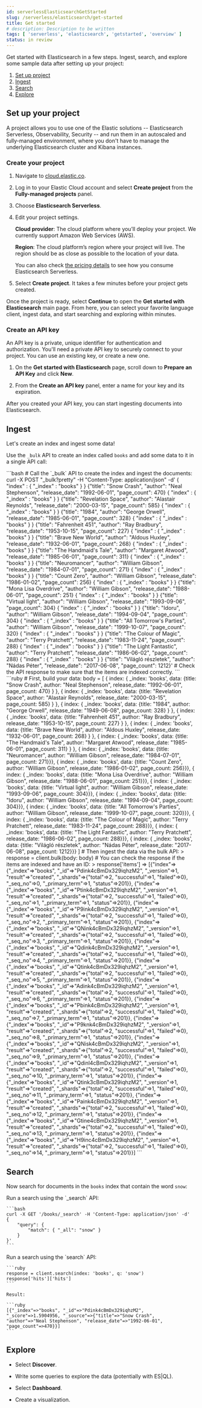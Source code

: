 ```yaml
---
id: serverlessElasticsearchGetStarted
slug: /serverless/elasticsearch/get-started
title: Get started
# description: Description to be written
tags: [ 'serverless', 'elasticsearch', 'getstarted', 'overview' ]
status: in review
---
```



<InReview />

Get started with Elasticsearch in a few steps.
Ingest, search, and explore some sample data after setting up your project:

1. [Set up project](#set-up-project)
2. [Ingest](#ingest)
3. [Search](#search)
4. [Explore](#explore)

## Set up your project

A project allows you to use one of the Elastic solutions -- Elasticsearch Serverless, Observability, Security -- and run them in an autoscaled and fully-managed environment, where you don't have to manage the underlying Elasticsearch cluster and Kibana instances.

### Create your project

1. Navigate to [cloud.elastic.co](https://cloud.elastic.co/).

1. Log in to your Elastic Cloud account and select **Create project** from the **Fully-managed projects** panel.

2. Choose **Elasticsearch Serverless**.

3. Edit your project settings.

   **Cloud provider**: The cloud platform where you’ll deploy your project. We currently support Amazon Web Services (AWS).

   **Region**: The cloud platform’s region where your project will live. The region should be as close as possible to the location of your data.

   You can also check [the pricing details](https://cloud.elastic.co/pricing) to see how you consume Elasticsearch Serverless.

4. Select **Create project**. It takes a few minutes before your project gets created. 

Once the project is ready, select **Continue** to open the **Get started with Elasticsearch** main page. From here, you can select your favorite language client, ingest data, and start searching and exploring within minutes.

### Create an API key

An API key is a private, unique identifier for authentication and authorization. You'll need a private API key to securely connect to your project. You can use an existing key, or create a new one.

1. On the **Get started with Elasticsearch** page, scroll down to **Prepare an API Key** and click **New**.

2. From the **Create an API key** panel, enter a name for your key and its expiration. 

After you created your API key, you can start ingesting documents into Elasticsearch. 

## Ingest

Let's create an index and ingest some data!

Use the `_bulk` API to create an index called `books` and add some data to it in 
a single API call:

<DocTabs> 
  <DocTab name="curl">
    ```bash
    # Call the `_bulk` API to create the index and ingest the documents:
    curl -X POST "_bulk?pretty" -H "Content-Type: application/json" -d'
    { "index" : { "_index" : "books" } }
    {"title": "Snow Crash", "author": "Neal Stephenson", "release_date": "1992-06-01", "page_count": 470}
    { "index" : { "_index" : "books" } }
    {"title": "Revelation Space", "author": "Alastair Reynolds", "release_date": "2000-03-15", "page_count": 585}
    { "index" : { "_index" : "books" } }
    {"title": "1984", "author": "George Orwell", "release_date": "1985-06-01", "page_count": 328}
    { "index" : { "_index" : "books" } }
    {"title": "Fahrenheit 451", "author": "Ray Bradbury", "release_date": "1953-10-15", "page_count": 227}
    { "index" : { "_index" : "books" } }
    {"title": "Brave New World", "author": "Aldous Huxley", "release_date": "1932-06-01", "page_count": 268}
    { "index" : { "_index" : "books" } }
    {"title": "The Handmaid's Tale", "author": "Margaret Atwood", "release_date": "1985-06-01", "page_count": 311}
    { "index" : { "_index" : "books" } }
    {"title": "Neuromancer", "author": "William Gibson", "release_date": "1984-07-01", "page_count": 271}
    { "index" : { "_index" : "books" } }
    {"title": "Count Zero", "author": "William Gibson", "release_date": "1986-01-02", "page_count": 256}
    { "index" : { "_index" : "books" } }
    {"title": "Mona Lisa Overdrive", "author": "William Gibson", "release_date": "1988-06-01", "page_count": 251}
    { "index" : { "_index" : "books" } }
    {"title": "Virtual light", "author": "William Gibson", "release_date": "1993-09-06", "page_count": 304}
    { "index" : { "_index" : "books" } }
    {"title": "Idoru", "author": "William Gibson", "release_date": "1994-09-04", "page_count": 304}
    { "index" : { "_index" : "books" } }
    {"title": "All Tomorrow's Parties", "author": "William Gibson", "release_date": "1999-10-07", "page_count": 320}
    { "index" : { "_index" : "books" } }
    {"title": "The Colour of Magic", "author": "Terry Pratchett", "release_date": "1983-11-24", "page_count": 288}
    { "index" : { "_index" : "books" } }
    {"title": "The Light Fantastic", "author": "Terry Pratchett", "release_date": "1986-06-02", "page_count": 288}
    { "index" : { "_index" : "books" } }
    {"title": "Világló részletek", "author": "Nádas Péter", "release_date": "2017-06-08", "page_count": 1212}'
    # Check the API response to make sure that the items are indexed correctly.
    ```
  </DocTab>
  <DocTab name="Ruby">
    ```ruby
    # First, build your data:
    body = [
    { index: { _index: 'books', data: {title: "Snow Crash", author: "Neal Stephenson", release_date: "1992-06-01", page_count: 470} } },
    { index: { _index: 'books', data: {title: "Revelation Space", author: "Alastair Reynolds", release_date: "2000-03-15", page_count: 585} } },
    { index: { _index: 'books', data: {title: "1984", author: "George Orwell", release_date: "1949-06-08", page_count: 328} } },
    { index: { _index: 'books', data: {title: "Fahrenheit 451", author: "Ray Bradbury", release_date: "1953-10-15", page_count: 227} } },
    { index: { _index: 'books', data: {title: "Brave New World", author: "Aldous Huxley", release_date: "1932-06-01", page_count: 268} } },
    { index: { _index: 'books', data: {title: "The Handmaid's Tale", author: "Margaret Atwood", release_date: "1985-06-01", page_count: 311} } },
    { index: { _index: 'books', data: {title: "Neuromancer", author: "William Gibson", release_date: "1984-07-01", page_count: 271}}},
    { index: { _index: 'books', data: {title: "Count Zero", author: "William Gibson", release_date: "1986-01-02", page_count: 256}}},
    { index: { _index: 'books', data: {title: "Mona Lisa Overdrive", author: "William Gibson", release_date: "1988-06-01", page_count: 251}}},
    { index: { _index: 'books', data: {title: "Virtual light", author: "William Gibson", release_date: "1993-09-06", page_count: 304}}},
    { index: { _index: 'books', data: {title: "Idoru", author: "William Gibson", release_date: "1994-09-04", page_count: 304}}},
    { index: { _index: 'books', data: {title: "All Tomorrow's Parties", author: "William Gibson", release_date: "1999-10-07", page_count: 320}}},
    { index: { _index: 'books', data: {title: "The Colour of Magic", author: "Terry Pratchett", release_date: "1983-11-24", page_count: 288}}},
    { index: { _index: 'books', data: {title: "The Light Fantastic", author: "Terry Pratchett", release_date: "1986-06-02", page_count: 288}}},
    { index: { _index: 'books', data: {title: "Világló részletek", author: "Nádas Péter", release_date: "2017-06-08", page_count: 1212}}}
    ]
    # Then ingest the data via the bulk API:
    > response = client.bulk(body: body)
    # You can check the response if the items are indexed and have an ID:
    > response['items']
    =>
    [{"index"=>{"_index"=>"books", "_id"=>"Pdink4cBmDx329iqhzM2", "_version"=>1, "result"=>"created", "_shards"=>{"total"=>2, "successful"=>1, "failed"=>0}, "_seq_no"=>0, "_primary_term"=>1, "status"=>201}},
      {"index"=>{"_index"=>"books", "_id"=>"Ptink4cBmDx329iqhzM2", "_version"=>1, "result"=>"created", "_shards"=>{"total"=>2, "successful"=>1, "failed"=>0}, "_seq_no"=>1, "_primary_term"=>1, "status"=>201}},
      {"index"=>{"_index"=>"books", "_id"=>"P9ink4cBmDx329iqhzM2", "_version"=>1, "result"=>"created", "_shards"=>{"total"=>2, "successful"=>1, "failed"=>0}, "_seq_no"=>2, "_primary_term"=>1, "status"=>201}},
      {"index"=>{"_index"=>"books", "_id"=>"QNink4cBmDx329iqhzM2", "_version"=>1, "result"=>"created", "_shards"=>{"total"=>2, "successful"=>1, "failed"=>0}, "_seq_no"=>3, "_primary_term"=>1, "status"=>201}},
      {"index"=>{"_index"=>"books", "_id"=>"Qdink4cBmDx329iqhzM2", "_version"=>1, "result"=>"created", "_shards"=>{"total"=>2, "successful"=>1, "failed"=>0}, "_seq_no"=>4, "_primary_term"=>1, "status"=>201}},
      {"index"=>{"_index"=>"books", "_id"=>"Qtink4cBmDx329iqhzM2", "_version"=>1, "result"=>"created", "_shards"=>{"total"=>2, "successful"=>1, "failed"=>0}, "_seq_no"=>5, "_primary_term"=>1, "status"=>201}},
      {"index"=>{"_index"=>"books", "_id"=>"Adink4cBmDx329iqhzM2", "_version"=>1, "result"=>"created", "_shards"=>{"total"=>2, "successful"=>1, "failed"=>0}, "_seq_no"=>6, "_primary_term"=>1, "status"=>201}},
      {"index"=>{"_index"=>"books", "_id"=>"Pbink4cBmDx329iqhzM2", "_version"=>1, "result"=>"created", "_shards"=>{"total"=>2, "successful"=>1, "failed"=>0}, "_seq_no"=>7, "_primary_term"=>1, "status"=>201}},
      {"index"=>{"_index"=>"books", "_id"=>"P9knk4cBmDx329iqhzM2", "_version"=>1, "result"=>"created", "_shards"=>{"total"=>2, "successful"=>1, "failed"=>0}, "_seq_no"=>8, "_primary_term"=>1, "status"=>201}},
      {"index"=>{"_index"=>"books", "_id"=>"QNisk4cBmDx329iqhzM2", "_version"=>1, "result"=>"created", "_shards"=>{"total"=>2, "successful"=>1, "failed"=>0}, "_seq_no"=>9, "_primary_term"=>1, "status"=>201}},
      {"index"=>{"_index"=>"books", "_id"=>"Qdinl4cBmDx329iqhzM2", "_version"=>1, "result"=>"created", "_shards"=>{"total"=>2, "successful"=>1, "failed"=>0}, "_seq_no"=>10, "_primary_term"=>1, "status"=>201}},
      {"index"=>{"_index"=>"books", "_id"=>"Qtink3cBmDx329iqhzM2", "_version"=>1, "result"=>"created", "_shards"=>{"total"=>2, "successful"=>1, "failed"=>0}, "_seq_no"=>11, "_primary_term"=>1, "status"=>201}},
      {"index"=>{"_index"=>"books", "_id"=>"Paink4cBmDx329iqhzM2", "_version"=>1, "result"=>"created", "_shards"=>{"total"=>2, "successful"=>1, "failed"=>0}, "_seq_no"=>12, "_primary_term"=>1, "status"=>201}},
      {"index"=>{"_index"=>"books", "_id"=>"Gtine4cBmDx329iqhzM2", "_version"=>1, "result"=>"created", "_shards"=>{"total"=>2, "successful"=>1, "failed"=>0}, "_seq_no"=>13, "_primary_term"=>1, "status"=>201}},
      {"index"=>{"_index"=>"books", "_id"=>"H9inc4cBmDx329iqhzM2", "_version"=>1, "result"=>"created", "_shards"=>{"total"=>2, "successful"=>1, "failed"=>0}, "_seq_no"=>14, "_primary_term"=>1, "status"=>201}}]
    ```
  </DocTab>
</DocTabs>

## Search

Now search for documents in the `books` index that contain the word `snow`:

<DocTabs>
  <DocTab name="curl">
    Run a search using the `_search` API:

    ```bash
    curl -X GET '/books/_search' -H 'Content-Type: application/json' -d'
    {
        "query": {
            "match": { "_all": "snow" }
        }
    }'
    ```
  </DocTab>
  <DocTab name="Ruby">
    Run a search using the `search` API:

    ```ruby
    response = client.search(index: 'books', q: 'snow')
    response['hits']['hits']
    ```

    Result:
    
    ```ruby
    [{"_index"=>"books", "_id"=>"Pdink4cBmDx329iqhzM2", "_score"=>1.5904956, "_source"=>{"title"=>"Snow Crash", "author"=>"Neal Stephenson", "release_date"=>"1992-06-01", "page_count"=>470}}]
    ```
  </DocTab>
</DocTabs>

## Explore

* Select **Discover**.

* Write some queries to explore the data (potentially with ES|QL).

* Select **Dashboard**.

* Create a visualization.
